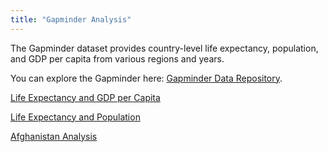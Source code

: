 ```yaml
---
title: "Gapminder Analysis"
---
```


The Gapminder dataset provides country-level life expectancy, population, and GDP per capita from various regions and years.

You can explore the Gapminder here: [Gapminder Data Repository](https://cran.r-project.org/web/packages/gapminder/index.html).

[Life Expectancy and GDP per Capita](life-gdp.qmd)


[Life Expectancy and Population](life-population.qmd)


[Afghanistan Analysis](country.qmd)


